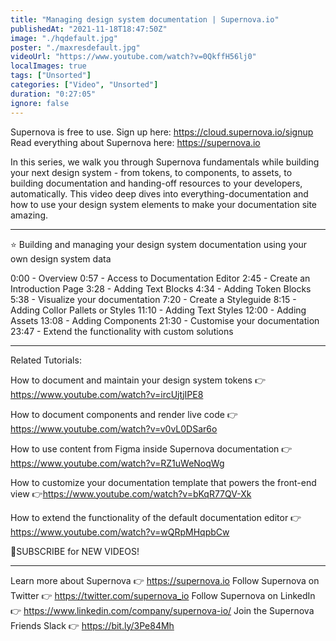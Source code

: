 ```yaml
---
title: "Managing design system documentation | Supernova.io"
publishedAt: "2021-11-18T18:47:50Z"
image: "./hqdefault.jpg"
poster: "./maxresdefault.jpg"
videoUrl: "https://www.youtube.com/watch?v=0QkffH56lj0"
localImages: true
tags: ["Unsorted"]
categories: ["Video", "Unsorted"]
duration: "0:27:05"
ignore: false
---
```


Supernova is free to use. Sign up here: https://cloud.supernova.io/signup
Read everything about Supernova here: https://supernova.io

In this series, we walk you through Supernova fundamentals while building your next design system - from tokens, to components, to assets, to building documentation and handing-off resources to your developers, automatically. This video deep dives into everything-documentation and how to use your design system elements to make your documentation site amazing.

---

⭐️ Building and managing your design system documentation using your own design system data

0:00 - Overview
0:57 - Access to Documentation Editor
2:45 - Create an Introduction Page
3:28 - Adding Text Blocks
4:34 - Adding Token Blocks
5:38 - Visualize your documentation
7:20 - Create a Styleguide
8:15 - Adding Collor Pallets or Styles
11:10 - Adding Text Styles
12:00 - Adding Assets
13:08 - Adding Components
21:30 - Customise your documentation
23:47 - Extend the functionality with custom solutions

---

Related Tutorials:

How to document and maintain your design system tokens 👉https://www.youtube.com/watch?v=ircUjtjIPE8

How to document components and render live code 👉https://www.youtube.com/watch?v=v0vL0DSar6o

How to use content from Figma inside Supernova documentation 👉https://www.youtube.com/watch?v=RZ1uWeNoqWg

How to customize your documentation template that powers the front-end view 👉https://www.youtube.com/watch?v=bKqR77QV-Xk

How to extend the functionality of the default documentation editor 👉
https://www.youtube.com/watch?v=wQRpMHqpbCw

📮SUBSCRIBE for NEW VIDEOS!

---

Learn more about Supernova 👉 https://supernova.io
Follow Supernova on Twitter 👉 https://twitter.com/supernova_io
Follow Supernova on LinkedIn 👉 https://www.linkedin.com/company/supernova-io/
Join the Supernova Friends Slack 👉 https://bit.ly/3Pe84Mh
